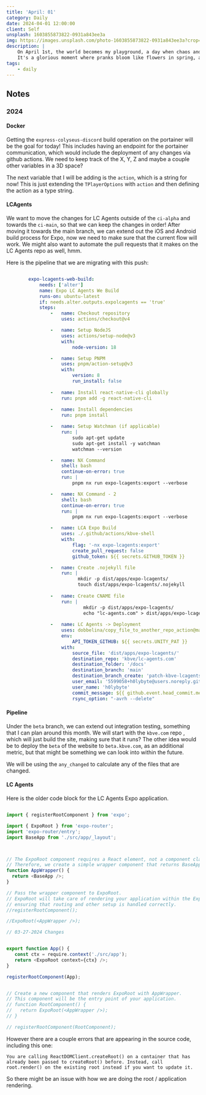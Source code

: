 ```yaml
---
title: 'April: 01'
category: Daily
date: 2024-04-01 12:00:00
client: Self
unsplash: 1603855873822-0931a843ee3a
img: https://images.unsplash.com/photo-1603855873822-0931a843ee3a?crop=entropy&cs=srgb&fm=jpg&ixid=MnwzNjM5Nzd8MHwxfHJhbmRvbXx8fHx8fHx8fDE2ODE3NDg2ODY&ixlib=rb-4.0.3&q=85
description: |
    On April 1st, the world becomes my playground, a day when chaos and laughter intertwine, and everyone gets a taste of shaco's delight. 
    It's a glorious moment where pranks bloom like flowers in spring, a reminder to dance on the edge of madness and never, ever play it safe.
tags:
    - daily
---
```



## Notes


### 2024


#### Docker

Getting the `express-colyseus-discord` build operation on the portainer will be the goal for today!
This includes having an endpoint for the portainer communication, which would include the deployment of any changes via github actions.
We need to keep track of the X, Y, Z and maybe a couple other variables in a 3D space?

The next variable that I will be adding is the `action`, which is a string for now!
This is just extending the `TPlayerOptions` with `action` and then defining the action as a type string.



#### LCAgents

We want to move the changes for LC Agents outside of the `ci-alpha` and towards the `ci-main`, so that we can keep the changes in order!
After moving it towards the main branch, we can extend out the iOS and Android build process for Expo, now we need to make sure that the current flow will work.
We might also want to automate the pull requests that it makes on the LC Agents repo as well, hmm.

Here is the pipeline that we are migrating with this push:

```yaml

        expo-lcagents-web-build:
            needs: ['alter']
            name: Expo LC Agents We Build
            runs-on: ubuntu-latest
            if: needs.alter.outputs.expolcagents == 'true'
            steps:
                -   name: Checkout repository
                    uses: actions/checkout@v4

                -   name: Setup NodeJS
                    uses: actions/setup-node@v3
                    with:
                        node-version: 18

                -   name: Setup PNPM
                    uses: pnpm/action-setup@v3
                    with:
                        version: 8
                        run_install: false
                
                -   name: Install react-native-cli globally
                    run: pnpm add -g react-native-cli
                      
                -   name: Install dependencies
                    run: pnpm install

                -   name: Setup Watchman (if applicable)
                    run: |
                        sudo apt-get update
                        sudo apt-get install -y watchman
                        watchman --version

                -   name: NX Command
                    shell: bash
                    continue-on-error: true
                    run: |
                        pnpm nx run expo-lcagents:export --verbose    

                -   name: NX Command - 2
                    shell: bash
                    continue-on-error: true
                    run: |
                        pnpm nx run expo-lcagents:export --verbose 

                -   name: LCA Expo Build
                    uses: ./.github/actions/kbve-shell
                    with:
                        flag: '-nx expo-lcagents:export'
                        create_pull_request: false
                        github_token: ${{ secrets.GITHUB_TOKEN }}

                -   name: Create .nojekyll file
                    run: |
                          mkdir -p dist/apps/expo-lcagents/
                          touch dist/apps/expo-lcagents/.nojekyll
                          
                -   name: Create CNAME file
                    run: |
                            mkdir -p dist/apps/expo-lcagents/
                            echo "lc-agents.com" > dist/apps/expo-lcagents/CNAME
            
                -   name: LC Agents -> Deployment
                    uses: dobbelina/copy_file_to_another_repo_action@main
                    env:
                        API_TOKEN_GITHUB: ${{ secrets.UNITY_PAT }}
                    with:
                        source_file: 'dist/apps/expo-lcagents/'
                        destination_repo: 'kbve/lc-agents.com'
                        destination_folder: '/docs'
                        destination_branch: 'main'
                        destination_branch_create: 'patch-kbve-lcagents-deploy'
                        user_email: '5599058+h0lybyte@users.noreply.github.com'
                        user_name: 'h0lybyte'
                        commit_message: ${{ github.event.head_commit.message }}
                        rsync_option: "-avrh --delete"

```


#### Pipeline

Under the `beta` branch, we can extend out integration testing, something that I can plan around this month. 
We will start with the `kbve.com` repo , which will just build the site, making sure that it runs?
The other idea would be to deploy the `beta` of the website to `beta.kbve.com`, as an additional metric, but that might be something we can look into within the future.

We will be using the `any_changed` to calculate any of the files that are changed.



#### LC Agents

Here is the older code block for the LC Agents Expo application.

```js

import { registerRootComponent } from 'expo';

import { ExpoRoot } from 'expo-router';
import 'expo-router/entry';
import BaseApp from './src/app/_layout';



// The ExpoRoot component requires a React element, not a component class or function directly.
// Therefore, we create a simple wrapper component that returns BaseApp.
function AppWrapper() {
  return <BaseApp />;
}

// Pass the wrapper component to ExpoRoot.
// ExpoRoot will take care of rendering your application within the Expo environment,
// ensuring that routing and other setup is handled correctly.
//registerRootComponent();

//ExpoRoot(<AppWrapper />);

// 03-27-2024 Changes


export function App() {
   const ctx = require.context('./src/app');
   return <ExpoRoot context={ctx} />;
}

registerRootComponent(App);


// Create a new component that renders ExpoRoot with AppWrapper.
// This component will be the entry point of your application.
// function RootComponent() {
//   return ExpoRoot(<AppWrapper />);
// }

// registerRootComponent(RootComponent);
```

However there are a couple errors that are appearing in the source code, including this one: 

`You are calling ReactDOMClient.createRoot() on a container that has already been passed to createRoot() before. Instead, call root.render() on the existing root instead if you want to update it.`

So there might be an issue with how we are doing the root / application rendering.

